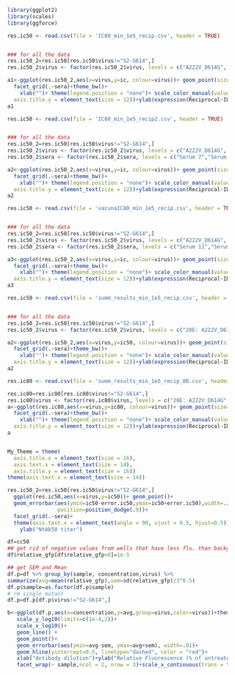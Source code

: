 ```{r}
library(ggplot2)
library(scales)
library(ggforce)

```


```{r}
res.ic50 <- read.csv(file = 'IC80_min_1e5_recip.csv', header = TRUE)


### for all the data
res.ic50_2=res.ic50[res.ic50$virus!="S2-G614",]
res.ic50_2$virus <- factor(res.ic50_2$virus, levels = c("A222V_D614G", "A222V_D614G_D1163Y_G1167V"))

a1<-ggplot(res.ic50_2,aes(x=virus,y=ic, colour=virus))+ geom_point(size=1.5)+ geom_errorbar(aes(ymin=ic-error.ic,ymax=ic+error.ic),width=.2,position=position_dodge(.9))+
  facet_grid(.~sera)+theme_bw()+
    xlab("")+ theme(legend.position = "none")+ scale_color_manual(values=c("#40916c","#b00286","#b00286"))+ theme(axis.text.x = element_text(angle = 70, vjust = 0.7, hjust=0.7,size=8))+theme(axis.text.y = element_text(size = 10),
  axis.title.y = element_text(size = 12))+ylab(expression(Reciprocal~ID[80]~Titer~(Log[10])))
a1
```

```{r}
res.ic50 <- read.csv(file = 'IC80_min_1e5_recip2.csv', header = TRUE)


### for all the data
res.ic50_2=res.ic50[res.ic50$virus!="S2-G614",]
res.ic50_2$virus <- factor(res.ic50_2$virus, levels = c("A222V_D614G", "A222V_D614G_D1163Y_G1167V"))
res.ic50_2$sera <- factor(res.ic50_2$sera, levels = c("Serum 7","Serum 8","Serum 9","Serum 10"))

a2<-ggplot(res.ic50_2,aes(x=virus,y=ic, colour=virus))+ geom_point(size=1.5)+ geom_errorbar(aes(ymin=ic-error.ic,ymax=ic+error.ic),width=.2,position=position_dodge(.9))+
  facet_grid(.~sera)+theme_bw()+
    xlab("")+ theme(legend.position = "none")+ scale_color_manual(values=c("#40916c","#b00286","#b00286"))+ theme(axis.text.x = element_text(angle = 70, vjust = 0.7, hjust=0.7,size=8))+theme(axis.text.y = element_text(size = 10),
  axis.title.y = element_text(size = 12))+ylab(expression(Reciprocal~ID[80]~Titer~(Log[10])))
a2
```


```{r}
res.ic50 <- read.csv(file = 'vacunaIC80_min_1e5_recip.csv', header = TRUE)


### for all the data
res.ic50_2=res.ic50[res.ic50$virus!="S2-G614",]
res.ic50_2$virus <- factor(res.ic50_2$virus, levels = c("A222V_D614G", "A222V_D614G_D1163Y_G1167V"))
res.ic50_2$sera <- factor(res.ic50_2$sera, levels = c("Serum 11","Serum 12","Serum 13","Serum 14"))

a3<-ggplot(res.ic50_2,aes(x=virus,y=ic, colour=virus))+ geom_point(size=1.5)+ geom_errorbar(aes(ymin=ic-error.ic,ymax=ic+error.ic),width=.2,position=position_dodge(.9))+
  facet_grid(.~sera)+theme_bw()+
    xlab("")+ theme(legend.position = "none")+ scale_color_manual(values=c("#40916c","#b00286","#b00286"))+ theme(axis.text.x = element_text(angle = 70, vjust = 0.7, hjust=0.7,size=8))+theme(axis.text.y = element_text(size = 10),
  axis.title.y = element_text(size = 12))+ylab(expression(Reciprocal~ID[80]~Titer~(Log[10])))
a3
```


```{r}
res.ic50 <- read.csv(file = 'summ_results_min_1e5_recip.csv', header = TRUE)


### for all the data
res.ic50_2=res.ic50[res.ic50$virus!="S2-G614",]
res.ic50_2$virus <- factor(res.ic50_2$virus, levels = c("20E: A222V_D614G", "20E: A222V_D614G_D1163Y_G1167V"))

a2<-ggplot(res.ic50_2,aes(x=virus,y=ic50, colour=virus))+ geom_point(size=1.5)+ geom_errorbar(aes(ymin=ic50-error.ic50,ymax=ic50+error.ic50),width=.2,position=position_dodge(.9))+
  facet_grid(.~sera)+theme_bw()+
    xlab("")+ theme(legend.position = "none")+ scale_color_manual(values=c("#40916c","#b00286","#b00286"))+ theme(axis.text.x = element_text(angle = 70, vjust = 0.7, hjust=0.7,size=8))+theme(axis.text.y = element_text(size = 10),
  axis.title.y = element_text(size = 12))+ylab(expression(Reciprocal~ID[50]~Titer~(Log[10])))
a2
```


```{r}
res.ic80 <- read.csv(file = 'summ_results_min_1e5_recip_80.csv', header = TRUE)

```

```{r}
res.ic80=res.ic80[res.ic80$virus!="S2-G614",]
res.ic80$virus <- factor(res.ic80$virus, levels = c("20E: A222V_D614G", "20E: A222V_D614G_D1163Y_G1167V"))
a<-ggplot(res.ic80,aes(x=virus,y=ic80, colour=virus))+ geom_point(size=1.5)+ geom_errorbar(aes(ymin=ic80-error.ic80,ymax=ic80+error.ic80),width=.2,position=position_dodge(.9))+
  facet_grid(.~sera)+theme_bw()+
    xlab("")+ theme(legend.position = "none")+ scale_color_manual(values=c("#40916c","#b00286","#b00286"))+ theme(axis.text.x = element_text(angle = 70, vjust = 0.7, hjust=0.7,size=8))+theme(axis.text.y = element_text(size = 10),
  axis.title.y = element_text(size = 12))+ylab(expression(Reciprocal~ID[80]~Titer~(Log[10])))
a
```

```{r}

```




















```{r}
My_Theme = theme(
  axis.title.x = element_text(size = 16),
  axis.text.x = element_text(size = 14),
  axis.title.y = element_text(size = 16))
theme(axis.text.x = element_text(size = 14))
```























```{r}
res.ic50_2=res.ic50[res.ic50$virus!="S2-G614",]
  ggplot(res.ic50,aes(x=virus,y=ic50))+ geom_point()+
  geom_errorbar(aes(ymin=ic50-error.ic50,ymax=ic50+error.ic50),width=.2,
                position=position_dodge(.9))+
  facet_grid(.~sera)+
  theme(axis.text.x = element_text(angle = 90, vjust = 0.5, hjust=0.5))+
    ylab("NtAb50 titer")

```
```{r}
df=cc50
## get rid of negative values from wells that have less flu. than background
df$relative_gfp[df$relative_gfp<0]=1e-5

## get SEM and Mean
df.p=df %>% group_by(sample, concentration,virus) %>% 
summarize(avg=mean(relative_gfp),sem=sd(relative_gfp)/3^0.5)
df.p$sample=as.factor(df.p$sample)
# rm single mutant
df.p=df.p[df.p$virus!="S2-G614",]

b<-ggplot(df.p,aes(x=concentration,y=avg,group=virus,color=virus))+theme_bw()+
   scale_y_log10(limits=c(1e-4,2))+
   scale_x_log10()+
   geom_line() +
   geom_point()+
   geom_errorbar(aes(ymin=avg-sem, ymax=avg+sem), width=.01)+
   geom_hline(yintercept=0.5, linetype="dashed", color = "red")+
   xlab("Antibody dilution")+ylab("Relative Fluorescence (% of untreated)")+
   facet_wrap(~ sample,ncol = 2, nrow = 3)+scale_x_continuous(trans = trans_reverser('log10'))

```

